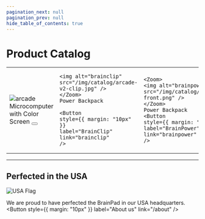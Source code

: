 ```yaml
---
pagination_next: null
pagination_prev: null
hide_table_of_contents: true
---
```





# Product Catalog

<div style={{display: 'block',  justifyContent: 'center', alignItems: 'center', textAlign: 'center'}}>

<table>
<td>
    <Zoom>
    <img alt="arcade" src="/img/catalog/arcade-v2-front.jpg" />
    </Zoom>
    Microcomputer with Color Screen 
    <Button
    style={{ margin: "10px" }}
    label="BrainPad Arcade"
    link="arcade"
    />
</td>
<td>
    <Zoom>

    <img alt="brainclip" src="/img/catalog/arcade-v2-clip.jpg" />
    </Zoom>
    Power Backpack

    <Button
    style={{ margin: "10px" }}
    label="BrainClip"
    link="brainclip"
    />
</td>
<td>

    <Zoom>
    <img alt="brainpower" src="/img/catalog/brainpower-front.png" />
    </Zoom>
    Power Backpack
    <Button
    style={{ margin: "10px" }}
    label="BrainPower"
    link="brainpower"
    />
</td>
<td>
    <Zoom>
    <img alt="pulse" src="/img/catalog/pulse-front.png" />
    </Zoom>
    Microcomputer with Edge Connector 
    <Button
    style={{ margin: "10px" }}
    label="BrainPad Pulse"
    link="pulse"
    />
</td>
</table>

</div>

---

<div style={{display: 'block',  justifyContent: 'center', alignItems: 'center', textAlign: 'center'}}>

## Perfected in the USA

![USA Flag](pathname:///img/usa-flag.png)

We are proud to have perfected the BrainPad in our USA headquarters.
<Button
  style={{ margin: "10px" }}
  label="About us"
  link="/about"
/>
</div>
